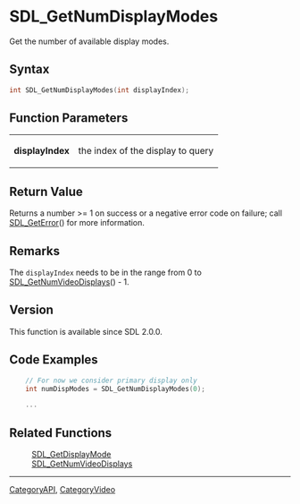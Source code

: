 = SDL_GetNumDisplayModes =

Get the number of available display modes.

== Syntax ==

<syntaxhighlight lang='c'>
int SDL_GetNumDisplayModes(int displayIndex);
</syntaxhighlight>

== Function Parameters ==

{|
|'''displayIndex'''
|the index of the display to query
|}

== Return Value ==

Returns a number >= 1 on success or a negative error code on failure; call
[[SDL_GetError]]() for more information.



== Remarks ==

The <code>displayIndex</code> needs to be in the range from 0 to
[[SDL_GetNumVideoDisplays]]() - 1.

== Version ==

This function is available since SDL 2.0.0.



== Code Examples ==

<syntaxhighlight lang='c++'>
    // For now we consider primary display only
    int numDispModes = SDL_GetNumDisplayModes(0);

    ...
</syntaxhighlight>


== Related Functions ==

:[[SDL_GetDisplayMode]]
:[[SDL_GetNumVideoDisplays]]

----
[[CategoryAPI]], [[CategoryVideo]]


